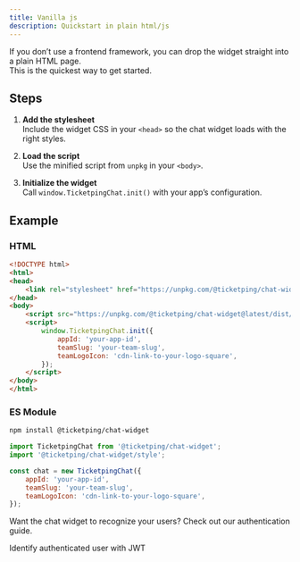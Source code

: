 ```yaml
---
title: Vanilla js
description: Quickstart in plain html/js
---
```


If you don’t use a frontend framework, you can drop the widget straight into a plain HTML page.  
This is the quickest way to get started.

## Steps

1. **Add the stylesheet**  
   Include the widget CSS in your `<head>` so the chat widget loads with the right styles.

2. **Load the script**  
   Use the minified script from `unpkg` in your `<body>`.

3. **Initialize the widget**  
   Call `window.TicketpingChat.init()` with your app’s configuration.

## Example

### HTML

```html
<!DOCTYPE html>
<html>
<head>
    <link rel="stylesheet" href="https://unpkg.com/@ticketping/chat-widget@latest/dist/widget.css">
</head>
<body>
    <script src="https://unpkg.com/@ticketping/chat-widget@latest/dist/widget.min.js"></script>
    <script>
        window.TicketpingChat.init({
            appId: 'your-app-id',
            teamSlug: 'your-team-slug',
            teamLogoIcon: 'cdn-link-to-your-logo-square',
        });
    </script>
</body>
</html>
```


### ES Module

```bash
npm install @ticketping/chat-widget
```

```js
import TicketpingChat from '@ticketping/chat-widget';
import '@ticketping/chat-widget/style';

const chat = new TicketpingChat({
    appId: 'your-app-id',
    teamSlug: 'your-team-slug',
    teamLogoIcon: 'cdn-link-to-your-logo-square',
});
```

Want the chat widget to recognize your users? Check out our authentication guide.

<Cards>
  <Card title="Authentication in Chat widget" href="/docs/authentication">
    Identify authenticated user with JWT
  </Card>
</Cards>

